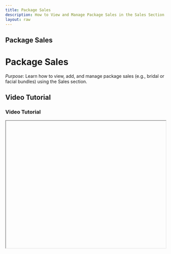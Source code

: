 ```yaml
---
title: Package Sales
description: How to View and Manage Package Sales in the Sales Section.
layout: raw
---
```



<div className="mdx-content">

## Package Sales

<h1 className="text-3xl font-bold text-gray-900 mb-4">Package Sales</h1>  

*Purpose*: Learn how to view, add, and manage package sales (e.g., bridal or facial bundles) using the Sales section.

## Video Tutorial

<h3 className="text-xl font-medium text-gray-800 mb-2">Video Tutorial</h3>

<iframe
  width="100%"
  height="400"
  title="Package sales tutorial"
  allowFullScreen
  className="rounded-lg"
/>

---

## Steps:

<h2 className="text-2xl font-semibold text-gray-800 mt-8 mb-4">Step-by-step Instructions</h2>

❶ **Go to the Sales Section**  
From the **main dashboard**, click on **“Sales”** in the sidebar.

❷ **Open the Packages Tab**  
In the Sales section, locate the **top navigation tab** labeled **“Packages”** and click on it.

❸ **View All Package Sales**  
This section shows all the sales made for **service packages** (e.g., bridal packages, facial bundles, etc.).

❹ **Add a New Package Sale**  
Click on **“Add Sale”** to initiate a new package sale.

❺ **Fill Sale Details**  
Select the **venue**, add the **package**, assign a **client and staff**, and complete the sale using your preferred **payment method**.

❻ **Edit Existing Sale**  
To **edit an existing sale**, click the Sale ID or use the three-dot menu and select **“Edit Sale”**.

❼ **Refund or Void a Sale**  
To **refund** or **void** a package sale, use the Sale ID or three-dot menu options.

❽ **Share and View Details**  
Easily **share invoices**, and view detailed sale or client information from the same tab.

---

**Tip for First-Time Users**:  
Tracking package sales regularly helps in analyzing client demand, seasonal package success, and revenue optimization.

<div className="space-y-4 mt-6">

<div className="my-10 border-t border-gray-200" />

## More questions about this

<h3 className="text-xl font-semibold text-black mb-4 mt-10"> More questions about this?</h3>
</div>
<div className="space-y-4 mt-6">
  <details className="bg-white rounded-md p-4 border border-gray-300">
  <summary
    className="font-medium text-base text-gray-900"
    style={{
      backgroundColor: 'transparent',
      outline: 'none',
      cursor: 'pointer',
      userSelect: 'none',
      listStyle: 'none',
    }}
  >Can I edit or refund a package sale later?</summary>
   <p className="mt-2 text-sm text-gray-700">
      Yes, go to the Packages tab, use the three-dot menu or Sale ID to access edit and refund options.
    </p>
  </details>

  <details className="bg-white rounded-md p-4 border border-gray-300">
  <summary
    className="font-medium text-base text-gray-900"
    style={{
      backgroundColor: 'transparent',
      outline: 'none',
      cursor: 'pointer',
      userSelect: 'none',
      listStyle: 'none',
    }}
  >Will this show in client history?</summary>
    <p className="mt-2 text-sm text-gray-700">
      Yes, all package sales are recorded in the client’s history for future reference and reporting.
    </p>
  </details>
</div>
</div>

---

<div className="space-y-4 mt-6">

<div className="my-10 border-t border-gray-200" />

<div className="mdx-content mt-10">

Was this article helpful?

<div style={{ display: 'flex', gap: '1rem' }}>
  <button style={{ padding: '0.5rem', borderRadius: '9999px', backgroundColor: '#f0f0f0' }}>
    <FaThumbsUp/>
  </button>
  <button style={{ padding: '0.5rem', borderRadius: '9999px', backgroundColor: '#f0f0f0' }}>
    <FaThumbsDown/>
  </button>
</div>
</div>

---
</div>
